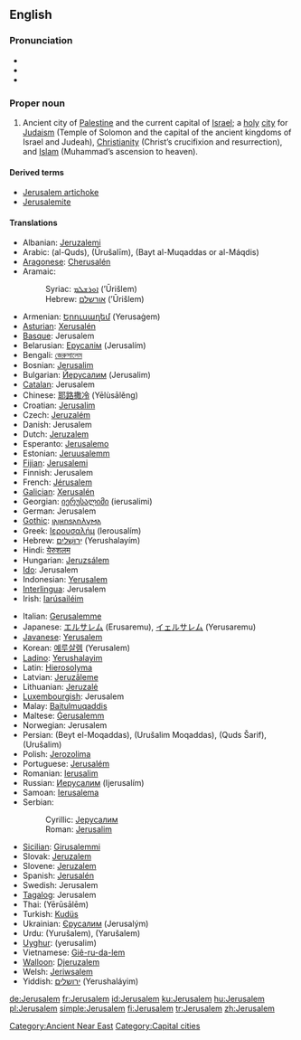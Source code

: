 {{also|Jérusalem|Jerúsalem}}
{{wikipedia}}
==English==

===Pronunciation===
* {{enPR|jə-ro͞o'sə-ləm|jə-ro͞o'zə-ləm}}
* {{IPA|/dʒəˈruːsələm/|/dʒəˈruːzələm/}}
* {{SAMPA|/dZ@"ru:s@l@m/|/dZ@"ru:z@l@m/}}

===Proper noun===
{{infl|en|proper noun}}

# Ancient city of [[Palestine]] and the current capital of [[Israel]]; a [[holy]] [[city]] for [[Judaism]] (Temple of Solomon and the capital of the ancient kingdoms of Israel and Judeah), [[Christianity]] (Christ’s crucifixion and resurrection), and [[Islam]] (Muhammad’s ascension to heaven).

====Derived terms====
*[[Jerusalem artichoke]]
*[[Jerusalemite]]

====Translations====
{{trans-top|city}}
* Albanian: [[Jeruzalemi]]
* Arabic: {{Arab|[[القدس]]}} (al-Quds), {{Arab|[[اورشليم]]}} (Ūrušalīm), {{Arab|[[بيت المقدس]]}} (Bayt al-Muqaddas or al-Máqdis)
* [[Aragonese]]: [[Cherusalén]]
* Aramaic:
*: Syriac: [[ܐܘܪܫܠܡ]] (’Ūrišlem)
*: Hebrew: [[אורשלם]] (’Ūrišlem)
* Armenian: [[Երուսաղեմ]] (Yerusaġem)
* [[Asturian]]: [[Xerusalén]]
* [[Basque]]: Jerusalem
* Belarusian: [[Ерусалім]] (Jerusalím)
* Bengali: [[জেরুসালেম]]
* Bosnian: [[Jerusalim#Bosnian|Jerusalim]] {{m}}
* Bulgarian: [[Йерусалим]] (Jerusalim)
* [[Catalan]]: Jerusalem
* Chinese: [[耶路撒冷]] (Yēlùsālěng)
* Croatian: [[Jerusalim#Croatian|Jerusalim]] {{m}}
* Czech: [[Jeruzalém]] {{m}}
* Danish: Jerusalem
* Dutch: [[Jeruzalem]]
* Esperanto: [[Jerusalemo]]
* Estonian: [[Jeruusalemm]]
* [[Fijian]]: [[Jerusalemi]]
* Finnish: Jerusalem
* French: [[Jérusalem]]
* [[Galician]]: [[Xerusalén]]
* Georgian: [[იერუსალიმი]] (ierusalimi)
* German: Jerusalem
* [[Gothic]]: [[𐌹𐌰𐌹𐍂𐌿𐍃𐌰𐌿𐌻𐍅𐌼𐌰]]
* Greek: [[Ιερουσαλήμ]] (Ierousalím)
* Hebrew: [[ירושלים|יְרוּשָׁלַיִם]] (Yerushalayím)
* Hindi: [[येरुशलम]]
* Hungarian: [[Jeruzsálem]]
* [[Ido]]: Jerusalem
* Indonesian: [[Yerusalem]]
* [[Interlingua]]: Jerusalem
* Irish: [[Iarúsailéim]]
{{trans-mid}}
* Italian: [[Gerusalemme]] {{f}}
* Japanese: [[エルサレム]] (Erusaremu), [[イェルサレム]] (Yerusaremu)
* [[Javanese]]: [[Yerusalem]]
* Korean: [[예루살렘]] (Yerusalem)
* [[Ladino]]: [[Yerushalayim]]
* Latin: [[Hierosolyma]] {{f}}
* Latvian: [[Jeruzāleme]]
* Lithuanian: [[Jeruzalė]]
* [[Luxembourgish]]: Jerusalem
* Malay: [[Baitulmuqaddis]]
* Maltese: [[Ġerusalemm]]
* Norwegian: Jerusalem
* Persian: {{fa-Arab|[[بیت المقدس]]}} (Beyt el-Moqaddas), {{fa-Arab|[[اورشلیم مقدس]]}} (Urušalim Moqaddas), {{fa-Arab|[[قدس شریف]]}} (Quds Šarif), {{fa-Arab|[[اورشلیم]]}} (Urušalim)
* Polish: [[Jerozolima]]
* Portuguese: [[Jerusalém]] {{f}}
* Romanian: [[Ierusalim]]
* Russian: [[Иерусалим]] (Ijerusalím) {{m}}
* Samoan: [[Ierusalema]]
* Serbian:
*: Cyrillic: [[Јерусалим#Serbian|Јерусалим]] {{m}}
*: Roman: [[Jerusalim#Serbian|Jerusalim]] {{m}}
* [[Sicilian]]: [[Girusalemmi]]
* Slovak: [[Jeruzalem]]
* Slovene: [[Jeruzalem]] {{m}}
* Spanish: [[Jerusalén]]
* Swedish: Jerusalem
* [[Tagalog]]: Jerusalem
* Thai: {{Thai|[[เยรูซาเลม]]}} (Yērūsālēm)
* Turkish: [[Kudüs]]
* Ukrainian: [[Єрусалим]] (Jerusalým)
* Urdu: {{ur-Arab|[[یوروشلم]]}} (Yurušalem), {{ur-Arab|[[یروشلم]]}} (Yarušalem)
* [[Uyghur]]: {{ug-Arab|[[يېرۇسالېم]]}} (yerusalim)
* Vietnamese: [[Giê-ru-da-lem]]
* [[Walloon]]: [[Djeruzalem]]
* Welsh: [[Jeriwsalem]]
* Yiddish: [[ירושלים]] (Yerushaláyim)
{{trans-bottom}}

[[Category:Ancient Near East]]
[[Category:Capital cities]]

[[de:Jerusalem]]
[[fr:Jerusalem]]
[[id:Jerusalem]]
[[ku:Jerusalem]]
[[hu:Jerusalem]]
[[pl:Jerusalem]]
[[simple:Jerusalem]]
[[fi:Jerusalem]]
[[tr:Jerusalem]]
[[zh:Jerusalem]]